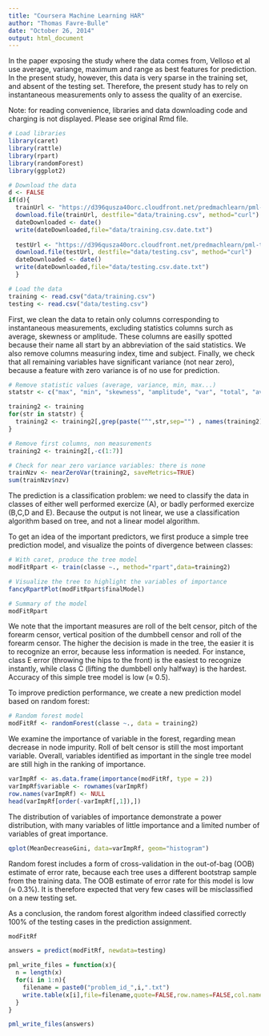 ```yaml
---
title: "Coursera Machine Learning HAR"
author: "Thomas Favre-Bulle"
date: "October 26, 2014"
output: html_document
---
```


In the paper exposing the study where the data comes from, Velloso et al use average, variange, maximum and range as best features for prediction. In the present study, however, this data is very sparse in the training set, and absent of the testing set. Therefore, the present study has to rely on instantaneous measurements only to assess the quality of an exercise.

Note: for reading convenience, libraries and data downloading code and charging is not displayed. Please see original Rmd file.

```r
# Load libraries
library(caret)
library(rattle)
library(rpart)
library(randomForest)
library(ggplot2)

# Download the data
d <- FALSE
if(d){
  trainUrl <- "https://d396qusza40orc.cloudfront.net/predmachlearn/pml-training.csv"
  download.file(trainUrl, destfile="data/training.csv", method="curl")
  dateDownloaded <- date()
  write(dateDownloaded,file="data/training.csv.date.txt")
  
  testUrl <- "https://d396qusza40orc.cloudfront.net/predmachlearn/pml-testing.csv"
  download.file(testUrl, destfile="data/testing.csv", method="curl")
  dateDownloaded <- date()
  write(dateDownloaded,file="data/testing.csv.date.txt")
  }

# Load the data
training <- read.csv("data/training.csv")
testing <- read.csv("data/testing.csv")
```

First, we clean the data to retain only columns corresponding to instantaneous measurements, excluding statistics columns surch as average, skewness or amplitude. These columns are easilly spotted because their name all start by an abbreviation of the said statistics. We also remove columns measuring index, time and subject. Finally, we check that all remaining variables have significant variance (not near zero), because a feature with zero variance is of no use for prediction.

```r
# Remove statistic values (average, variance, min, max...)
statstr <- c("max", "min", "skewness", "amplitude", "var", "total", "avg", "stddev", "kurtosis")

training2 <- training
for(str in statstr) {
  training2 <- training2[,grep(paste("^",str,sep="") , names(training2), value=TRUE, invert = TRUE)]
}

# Remove first columns, non measurements
training2 <- training2[,-c(1:7)]

# Check for near zero variance variables: there is none
trainNzv <- nearZeroVar(training2, saveMetrics=TRUE)
sum(trainNzv$nzv)
```

The prediction is a classification problem: we need to classify the data in classes of either well performed exercize (A), or badly performed exercize (B,C,D and E). Because the output is not linear, we use a classification algorithm based on tree, and not a linear model algorithm.

To get an idea of the important predictors, we first produce a simple tree prediction model, and visualize the points of divergence between classes:

```r
# With caret, produce the tree model
modFitRpart <- train(classe ~., method="rpart",data=training2)

# Visualize the tree to highlight the variables of importance
fancyRpartPlot(modFitRpart$finalModel)

# Summary of the model
modFitRpart
```

We note that the important measures are roll of the belt censor, pitch of the forearm censor, vertical position of the dumbbell censor and roll of the forearm censor. The higher the decision is made in the tree, the easier it is to recognize an error, because less information is needed. For instance, class E error (throwing the hips to the front) is the easiest to recognize instantly, while class C (lifting the dumbbell only halfway) is the hardest. Accuracy of this simple tree model is low (≈ 0.5).

To improve prediction performance, we create a new prediction model based on random forest:

```r
# Random forest model
modFitRf <- randomForest(classe ~., data = training2)
```

We examine the importance of variable in the forest, regarding mean decrease in node impurity. Roll of belt censor is still the most important variable. Overall, variables identified as important in the single tree model are still high in the ranking of importance. 

```r
varImpRf <- as.data.frame(importance(modFitRf, type = 2))
varImpRf$variable <- rownames(varImpRf)
row.names(varImpRf) <- NULL
head(varImpRf[order(-varImpRf[,1]),])
```

The distribution of variables of importance demonstrate a power distribution, with many variables of little importance and a limited number of variables of great importance.

```r
qplot(MeanDecreaseGini, data=varImpRf, geom="histogram")
```

Random forest includes a form of cross-validation in the out-of-bag (OOB) estimate of error rate, because each tree uses a different bootstrap sample from the training data. The OOB estimate of error rate for this model is low (≈ 0.3%). It is therefore expected that very few cases will be misclassified on a new testing set.

As a conclusion, the random forest algorithm indeed classified correctly 100% of the testing cases in the prediction assignment.

```r
modFitRf
```

```r
answers = predict(modFitRf, newdata=testing)

pml_write_files = function(x){
  n = length(x)
  for(i in 1:n){
    filename = paste0("problem_id_",i,".txt")
    write.table(x[i],file=filename,quote=FALSE,row.names=FALSE,col.names=FALSE)
  }
}

pml_write_files(answers)

```